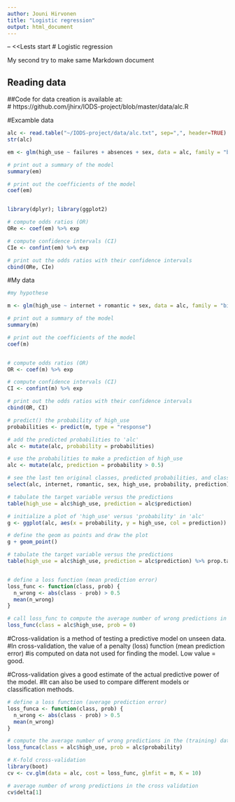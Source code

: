 ```yaml
---
author: Jouni Hirvonen
title: "Logistic regression"
output: html_document
---
```

--
<<Lests start
# Logistic regression

My second try to make same Markdown document

## Reading data

##Code for data creation is available at:   
#  https://github.com/jhirx/IODS-project/blob/master/data/alc.R

#Excamble data
```r
alc <- read.table("~/IODS-project/data/alc.txt", sep=",", header=TRUE)
str(alc)

em <- glm(high_use ~ failures + absences + sex, data = alc, family = "binomial")

# print out a summary of the model
summary(em)

# print out the coefficients of the model
coef(em)


library(dplyr); library(ggplot2)

# compute odds ratios (OR)
ORe <- coef(em) %>% exp

# compute confidence intervals (CI)
CIe <- confint(em) %>% exp

# print out the odds ratios with their confidence intervals
cbind(ORe, CIe)
``` 
#My data 

```r
#my hypothese

m <- glm(high_use ~ internet + romantic + sex, data = alc, family = "binomial")

# print out a summary of the model
summary(m)

# print out the coefficients of the model
coef(m)


# compute odds ratios (OR)
OR <- coef(m) %>% exp

# compute confidence intervals (CI)
CI <- confint(m) %>% exp

# print out the odds ratios with their confidence intervals
cbind(OR, CI)

```

```r

# predict() the probability of high_use
probabilities <- predict(m, type = "response")

# add the predicted probabilities to 'alc'
alc <- mutate(alc, probability = probabilities)

# use the probabilities to make a prediction of high_use
alc <- mutate(alc, prediction = probability > 0.5)

# see the last ten original classes, predicted probabilities, and class predictions
select(alc, internet, romantic, sex, high_use, probability, prediction) %>% tail(10)

# tabulate the target variable versus the predictions
table(high_use = alc$high_use, prediction = alc$prediction)

# initialize a plot of 'high_use' versus 'probability' in 'alc'
g <- ggplot(alc, aes(x = probability, y = high_use, col = prediction))

# define the geom as points and draw the plot
g + geom_point()

# tabulate the target variable versus the predictions
table(high_use = alc$high_use, prediction = alc$prediction) %>% prop.table %>% addmargins


# define a loss function (mean prediction error)
loss_func <- function(class, prob) {
  n_wrong <- abs(class - prob) > 0.5
  mean(n_wrong)
}

# call loss_func to compute the average number of wrong predictions in the (training) data
loss_func(class = alc$high_use, prob = 0)
```

#Cross-validation is a method of testing a predictive model on unseen data. 
#In cross-validation, the value of a penalty (loss) function (mean prediction error)
#is computed on data not used for finding the model. Low value = good.

#Cross-validation gives a good estimate of the actual predictive power of the model. 
#It can also be used to compare different models or classification methods.


```r

# define a loss function (average prediction error)
loss_funca <- function(class, prob) {
  n_wrong <- abs(class - prob) > 0.5
  mean(n_wrong)
}

# compute the average number of wrong predictions in the (training) data
loss_funca(class = alc$high_use, prob = alc$probability)

# K-fold cross-validation
library(boot)
cv <- cv.glm(data = alc, cost = loss_func, glmfit = m, K = 10)

# average number of wrong predictions in the cross validation
cv$delta[1]
```

